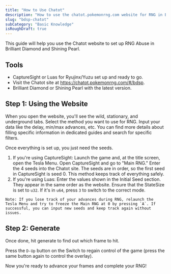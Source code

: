 ```yaml
---
title: "How to Use Chatot"
description: "How to use the chatot.pokemonrng.com website for RNG in BDSP"
slug: "bdsp-chatot"
subCategory: "Basic Knowledge"
isRoughDraft: true
---
```


This guide will help you use the Chatot website to set up RNG Abuse in Brilliant Diamond and Shining Pearl.

## Tools

- CaptureSight or Luas for Ryujinx/Yuzu set up and ready to go.
- Visit the Chatot site at https://chatot.pokemonrng.com/#/bdsp.
- Brilliant Diamond or Shining Pearl with the latest version.

## Step 1: Using the Website

When you open the website, you'll see the wild, stationary, and underground tabs. Select the method you want to use for RNG. Input your data like the delay, min/max advances, etc. You can find more details about filling specific information in dedicated guides and search for specific filters.

Once everything is set up, you just need the seeds.

1. If you're using CaptureSight: Launch the game and, at the title screen, open the Tesla Menu. Open CaptureSight and go to "Main RNG." Enter the 4 seeds into the Chatot site. The seeds are in order, so the first seed in CaptureSight is seed 0. This method keeps track of everything safely.
2. If you're using Luas: Enter the values shown in the Initial Seed section. They appear in the same order as the website. Ensure that the StateSize is set to `u32`. If it's in `u64`, press `3` to switch to the correct mode.

```
Note: If you lose track of your advances during RNG, relaunch the Tesla Menu and try to freeze the Main RNG at 0 by pressing `A`. If successful, you can input new seeds and keep track again without issues.
```

## Step 2: Generate

Once done, hit generate to find out which frame to hit.

Press the `D-Up` button on the Switch to regain control of the game (press the same button again to control the overlay).

Now you're ready to advance your frames and complete your RNG!
